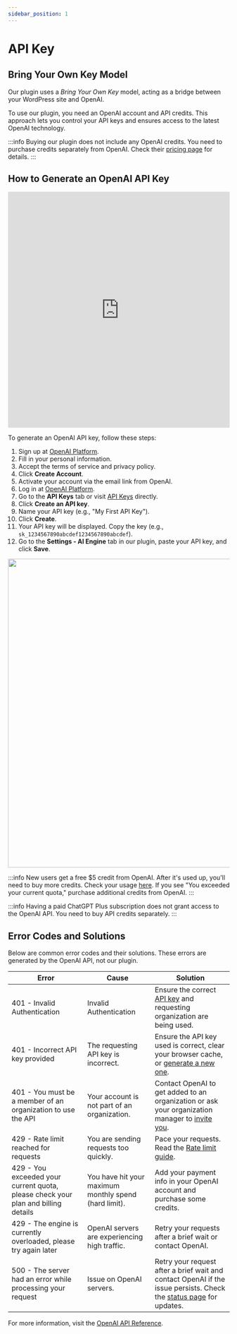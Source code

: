 ```yaml
---
sidebar_position: 1
---
```



# API Key

## Bring Your Own Key Model

Our plugin uses a *Bring Your Own Key* model, acting as a bridge between your WordPress site and OpenAI.

To use our plugin, you need an OpenAI account and API credits. This approach lets you control your API keys and ensures access to the latest OpenAI technology.

:::info
Buying our plugin does not include any OpenAI credits. You need to purchase credits separately from OpenAI. Check their [pricing page](https://openai.com/pricing) for details.
:::

## How to Generate an OpenAI API Key

<iframe width="100%" height="535" src="https://www.youtube.com/embed/d0GSPU4P7FI" title="How to Setup OpenAI API Key" frameBorder="0" allow="accelerometer; autoplay; clipboard-write; encrypted-media; gyroscope; picture-in-picture; web-share" allowFullScreen></iframe>

To generate an OpenAI API key, follow these steps:

1. Sign up at [OpenAI Platform](https://platform.openai.com/signup).
2. Fill in your personal information.
3. Accept the terms of service and privacy policy.
4. Click **Create Account**.
5. Activate your account via the email link from OpenAI.
6. Log in at [OpenAI Platform](https://platform.openai.com/login).
7. Go to the **API Keys** tab or visit [API Keys](https://platform.openai.com/account/api-keys) directly.
8. Click **Create an API key**.
9. Name your API key (e.g., "My First API Key").
10. Click **Create**.
11. Your API key will be displayed. Copy the key (e.g., `sk_1234567890abcdef1234567890abcdef`).
12. Go to the **Settings - AI Engine** tab in our plugin, paste your API key, and click **Save**.

<img src={APIKey} width="700" />

:::info
New users get a free $5 credit from OpenAI. After it's used up, you'll need to buy more credits. Check your usage [here](https://beta.openai.com/account/usage). If you see "You exceeded your current quota," purchase additional credits from OpenAI.
:::

:::info
Having a paid ChatGPT Plus subscription does not grant access to the OpenAI API. You need to buy API credits separately.
:::

## Error Codes and Solutions

Below are common error codes and their solutions. These errors are generated by the OpenAI API, not our plugin.

| Error                                                                             | Cause                                                                                                                | Solution                                                                                                                 |
| --------------------------------------------------------------------------------- | -------------------------------------------------------------------------------------------------------------------- | ------------------------------------------------------------------------------------------------------------------------ |
| 401 - Invalid Authentication                                                      | Invalid Authentication                                                                                               | Ensure the correct [API key](https://platform.openai.com/account/api-keys) and requesting organization are being used.   |
| 401 - Incorrect API key provided                                                  | The requesting API key is incorrect.                                                                                 | Ensure the API key used is correct, clear your browser cache, or [generate a new one](https://platform.openai.com/account/api-keys). |
| 401 - You must be a member of an organization to use the API                      | Your account is not part of an organization.                                                                         | Contact OpenAI to get added to an organization or ask your organization manager to [invite you](https://platform.openai.com/account/members). |
| 429 - Rate limit reached for requests                                             | You are sending requests too quickly.                                                                                | Pace your requests. Read the [Rate limit guide](https://platform.openai.com/account/members).                             |
| 429 - You exceeded your current quota, please check your plan and billing details | You have hit your maximum monthly spend (hard limit).                                                                | Add your payment info in your OpenAI account and purchase some credits.                        |
| 429 - The engine is currently overloaded, please try again later                  | OpenAI servers are experiencing high traffic.                                                                        | Retry your requests after a brief wait or contact OpenAI.                                                                |
| 500 - The server had an error while processing your request                       | Issue on OpenAI servers.                                                                                             | Retry your request after a brief wait and contact OpenAI if the issue persists. Check the [status page](https://status.openai.com/) for updates. |

For more information, visit the [OpenAI API Reference](https://platform.openai.com/docs/guides/error-codes/api-errors).
